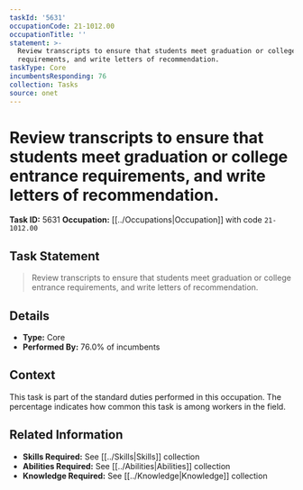 ```yaml
---
taskId: '5631'
occupationCode: 21-1012.00
occupationTitle: ''
statement: >-
  Review transcripts to ensure that students meet graduation or college entrance
  requirements, and write letters of recommendation.
taskType: Core
incumbentsResponding: 76
collection: Tasks
source: onet
---
```

# Review transcripts to ensure that students meet graduation or college entrance requirements, and write letters of recommendation.

**Task ID:** 5631
**Occupation:** [[../Occupations|Occupation]] with code `21-1012.00`

## Task Statement

> Review transcripts to ensure that students meet graduation or college entrance requirements, and write letters of recommendation.

## Details

- **Type:** Core
- **Performed By:** 76.0% of incumbents

## Context

This task is part of the standard duties performed in this occupation. The percentage indicates how common this task is among workers in the field.

## Related Information

- **Skills Required:** See [[../Skills|Skills]] collection
- **Abilities Required:** See [[../Abilities|Abilities]] collection
- **Knowledge Required:** See [[../Knowledge|Knowledge]] collection
